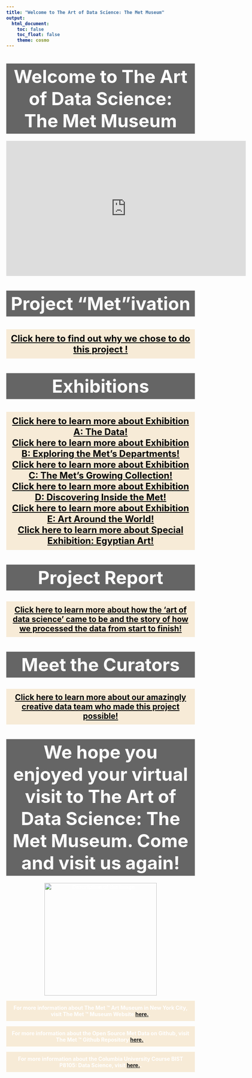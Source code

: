 ```yaml
---
title: "Welcome to The Art of Data Science: The Met Museum"
output: 
  html_document:
    toc: false
    toc_float: false
    theme: cosmo
---
```


<html lang="en">

<head>
    <link rel="stylesheet" href="style.css">
    <title> </title>

  <style type="text/css">
  body {
    color: white;  /* Set the font color to white */
    font-weight: bold;  /* Make the text bold */
  }
  </style>

</head>

  <body>
   <h1></h1> 
  </body>


</html>
<style type="text/css">
  body {
    font-family: 'sans_serif', sans-serif; /* Specify the desired font family */
  }
  
<style type="text/css">
  
  body {
    font-size: 10pt;
    color: white;  
    font-weight: bold;  
  }
  
  .highlight {
            background-color: rgba(0, 0, 0, 0.6);  
            padding: 5px; /* Adjust the padding as needed */
  }
  
  .highlight2 {
            background-color: rgba(244, 223, 190, 0.6);  
            padding: 5px; /* Adjust the padding as needed */
  }

</style>



<center> <h1 class="highlight"> <font size="10"> <b> Welcome to The Art of Data Science: <br> The Met Museum </h1 class="highlight"> </font> 

 <!-- Project Screencast-->
<html lang="en">
<head>
    <meta charset="UTF-8">
    <meta name="viewport" content="width=device-width, initial-scale=1.0">
    <title>The Art of Data Science Screencast</title>
</head>
<body>

<iframe width="640" height="360" src="https://www.youtube.com/embed/Rf5k0mM-GZg" frameborder="0" allow="autoplay; fullscreen; picture-in-picture" allowfullscreen></iframe>

</body>
</html>

 <!-- Project Metivation-->
<center><h1 class="highlight"> <font size="10"> <b> Project "Met"ivation </font> </h1 class="highlight">

<center>
  <p>
     <h2 style="background-color: rgba(244, 223, 190, 0.6); padding: 10px; color: black;text-align: center;font-size: 24px;">
        <a href="https://thecodejennerator.github.io/P8105_Final-Project-2023_jao2195_mm2277_em2195_ak4598_ajt2206/about.html" style="color: black;"> <b>Click here to find out why we chose to do this project !  </a> </b>
      </font>
    </h2>
  </p>
</center>
</body>
</html>


<center><h1 class="highlight"> <font size="10"> <b> Exhibitions </font> </h1 class="highlight"> 

<left>

  <p>
    <h2 style="background-color: rgba(244, 223, 190, 0.6); padding: 10px; color: black;text-align: center;font-size: 24px;">
        <a href="https://thecodejennerator.github.io/P8105_Final-Project-2023_jao2195_mm2277_em2195_ak4598_ajt2206/the_data.html" style="color: black;"> <b> Click here to learn more about Exhibition A: The Data!</a> </b> <br>
         <a href="https://thecodejennerator.github.io/P8105_Final-Project-2023_jao2195_mm2277_em2195_ak4598_ajt2206/exploring_departments.html" style="color: black;"> <b> Click here to learn more about Exhibition B: Exploring the Met's Departments!</a></b><br>
          <a href="https://thecodejennerator.github.io/P8105_Final-Project-2023_jao2195_mm2277_em2195_ak4598_ajt2206/growing_collection_dashboard.html" style="color: black;"> <b> Click here to learn more about Exhibition C: The Met's Growing Collection! </a> </b> <br>
           <a href="https://thecodejennerator.github.io/P8105_Final-Project-2023_jao2195_mm2277_em2195_ak4598_ajt2206/inside_the_met.html" style="color: black;"> 
      <b> Click here to learn more about Exhibition D: Discovering Inside the Met! </a> </b><br>
       <a href="https://thecodejennerator.github.io/P8105_Final-Project-2023_jao2195_mm2277_em2195_ak4598_ajt2206/around_the_world.html" style="color: black;"> 
      <b>Click here to learn more about Exhibition E: Art Around the World!</a> </b><br>
           <a href="https://lakerss12.shinyapps.io/shiny_app/" style="color: black;"> <b>Click here to learn more about Special Exhibition: Egyptian Art!</a> </b><br>
      </font>
    </h2>
  </p>
  </b>
</left>
</body>
</html>


 <!-- Project Report-->
<center> <h1 class="highlight"> <font size="10"> <b> Project Report </font> </h1 class="highlight"> 
<center>
  <p>
    <h2 style="background-color: rgba(244, 223, 190, 0.6); padding: 10px; color: black;">
        <a href="https://thecodejennerator.github.io/P8105_Final-Project-2023_jao2195_mm2277_em2195_ak4598_ajt2206/project_report.html" style="color: black;"> <b>Click here to learn more about how the 'art of data science' came to be and the story of how we processed the data from start to finish! </a>  </b>
         </font>
    </h2>
  </p>
</center>
</body>
</html>

 <!-- Meet the Curators-->
<center> <h1 class="highlight"> <font size="10"> <b> Meet the Curators </font> </h1 class="highlight"> 
<center>
  <p>
    <h2 style="background-color: rgba(244, 223, 190, 0.6); padding: 10px; color: black;">
        <a href="https://thecodejennerator.github.io/P8105_Final-Project-2023_jao2195_mm2277_em2195_ak4598_ajt2206/curators.html" style="color: black;"> <b> Click here to learn more about our amazingly creative data team who made this project possible! </a> </b>
      </font>
    </h2>
  </p>
</center>
</body>
</html>
    
  <!-- Page Goodbye-->
<center><h1 class="highlight"> <font size="10"> <b> We hope you enjoyed your virtual visit to The Art of Data Science: The Met Museum. Come and visit us again!  </font> </h1 class="highlight">  </center>

   <!-- Some Art Images -->
    <img src="images/greek_statue.jpeg" alt="Description of the image" style="width:     300px; height: auto;">
 
  
   <!-- About The Met -->
   <p style="background-color: rgba(244, 223, 190, 0.6); padding: 10px;">
      For more information about The Met &trade; Art Museum in New York City, visit        The Met &trade; Museum Website 
      <a href="https://www.metmuseum.org/">here.</a>.
   </p>
   </body>

   <!-- About The Met Data -->
   <p style="background-color: rgba(244, 223, 190, 0.6); padding: 10px;">
      For more information about the Open Source Met Data on Github, visit The Met            &trade; Github Repository 
      <a href="https://github.com/metmuseum/openaccess">here.</a>.
   </p>
   </body>
  
   <!-- About The Class P8105-->
   <p style="background-color: rgba(244, 223, 190, 0.6); padding: 10px;"> 
      For more information about the Columbia University Course BIST P8105: Data           Science, visit 
      <a href="https://p8105.com/">here.</a>.
   </p>
   </body>

   <!-- QR CODE To Website (Removed) -->

   
</body>
</html>

 